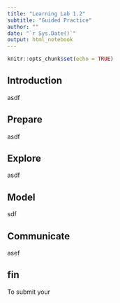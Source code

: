 ```yaml
---
title: "Learning Lab 1.2"
subtitle: "Guided Practice"
author: ""
date: "`r Sys.Date()`"
output: html_notebook
---
```


```r
knitr::opts_chunk$set(echo = TRUE)
```

## Introduction

asdf

## Prepare

asdf

## Explore

asdf

## Model

sdf

## Communicate

asef

## fin

To submit your
